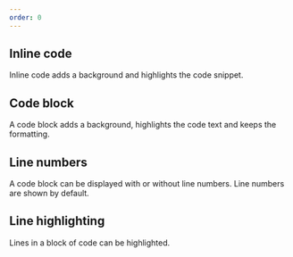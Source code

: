 ```yaml
---
order: 0
---
```



## Inline code

Inline code adds a background and highlights the code snippet.

<Example Component={InlineCode} componentName="@atlaskit/code" />

## Code block

A code block adds a background, highlights the code text and keeps the formatting.

<Example Component={CodeBlock} componentName="@atlaskit/code" />

## Line numbers

A code block can be displayed with or without line numbers. Line numbers are shown by default.

<Example Component={CodeBlockLineNumbers} componentName="@atlaskit/code" />

## Line highlighting

Lines in a block of code can be highlighted.

<Example Component={CodeBlockLineHighlighting} componentName="@atlaskit/code" />
